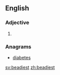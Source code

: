 ==English==

===Adjective===
{{head|en}}

# {{en-superlative of|beady}}

===Anagrams===
* [[diabetes#English|diabetes]]

[[sv:beadiest]]
[[zh:beadiest]]